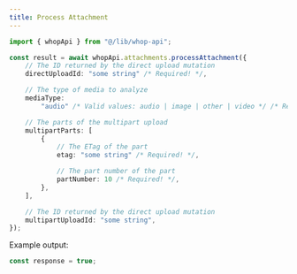 ```yaml
---
title: Process Attachment
---
```


```typescript
import { whopApi } from "@/lib/whop-api";

const result = await whopApi.attachments.processAttachment({
	// The ID returned by the direct upload mutation
	directUploadId: "some string" /* Required! */,

	// The type of media to analyze
	mediaType:
		"audio" /* Valid values: audio | image | other | video */ /* Required! */,

	// The parts of the multipart upload
	multipartParts: [
		{
			// The ETag of the part
			etag: "some string" /* Required! */,

			// The part number of the part
			partNumber: 10 /* Required! */,
		},
	],

	// The ID returned by the direct upload mutation
	multipartUploadId: "some string",
});

```

Example output:

```typescript
const response = true;

```
